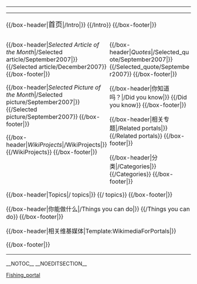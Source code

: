 <!-- This portal was created using subst:box portal skeleton  -->
{{browsebar}}
----
{{Sports portal browsebar}}
{| width="100%" cellpadding="5" cellspacing="10" style="background:#B0C4DE; border-style:ridge; border-width:2px; border-color: #20B2AA"
| valign="top" style="padding: 0; margin:0;" |

<div style="clear:both; width:100%">

{{/box-header|<big>{{PAGENAME}}首页</big>|{{FULLPAGENAME}}/Intro|}}
{{{{FULLPAGENAME}}/Intro}}
{{/box-footer|}}
</div>

<div style="float:left; width:55%;"> <!-- This width add to the the margin below to equal 99%-->

{{/box-header|''Selected Article of the Month''|{{FULLPAGENAME}}/Selected article/September2007|}}
{{{{FULLPAGENAME}}/Selected article/December2007}}
{{/box-footer|}}

{{/box-header|''Selected Picture of the Month''|{{FULLPAGENAME}}/Selected picture/September2007|}}
{{{{FULLPAGENAME}}/Selected picture/September2007}}
{{/box-footer|}}

<!--{{/box-header|''Selected biography''|{{FULLPAGENAME}}/Selected biography|}}
{{{{FULLPAGENAME}}/Selected biography}}
{{/box-footer|}}-->
{{/box-header|''WikiProjects''|{{FULLPAGENAME}}/WikiProjects|}}
{{{{FULLPAGENAME}}/WikiProjects}}
{{/box-footer|}}

</div>

<div style="width:44%; float:right;">
<!--{{/box-header|''{{PAGENAME}} news''|{{FULLPAGENAME}}/{{PAGENAME}} news|}}
{{{{FULLPAGENAME}}/{{PAGENAME}} news}}
{{/box-footer|}}-->

{{/box-header|''Quotes''|{{FULLPAGENAME}}/Selected_quote/September2007|}}
{{{{FULLPAGENAME}}/Selected_quote/September2007}}
{{/box-footer|}}

{{/box-header|你知道吗？|{{FULLPAGENAME}}/Did you know|}}
{{{{FULLPAGENAME}}/Did you know}}
{{/box-footer|}}

{{/box-header|相关专题|{{FULLPAGENAME}}/Related portals|}}
{{{{FULLPAGENAME}}/Related portals}}
{{/box-footer|}}

{{/box-header|分类|{{FULLPAGENAME}}/Categories|}}
{{{{FULLPAGENAME}}/Categories}}
{{/box-footer|}}

</div>

<div style="clear:both; width:100%">

{{/box-header|Topics|{{FULLPAGENAME}}/{{PAGENAME}} topics|}}
{{{{FULLPAGENAME}}/{{PAGENAME}} topics}}
{{/box-footer|}}

{{/box-header|你能做什么|{{FULLPAGENAME}}/Things you can do|}}
{{{{FULLPAGENAME}}/Things you can do}}
{{/box-footer|}}

{{/box-header|相关维基媒体|Template:WikimediaForPortals|}}
<center>{{WikimediaForPortals}}</center>
{{/box-footer|}}

</div>
{{portals}}
{{Purgepage}}

|}

__NOTOC__ __NOEDITSECTION__
[[Category:{{PAGENAME}}|{{FULLPAGENAME}}]]
[[Category:Fishing_portal|]]